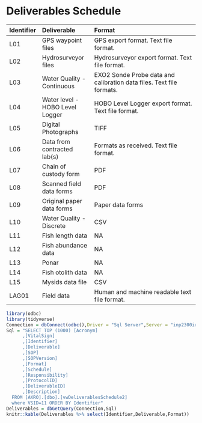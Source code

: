# Deliverables Schedule

|Identifier |Deliverable                     |Format                                                               |
|:----------|:-------------------------------|:--------------------------------------------------------------------|
|L01        |GPS waypoint files              |GPS export format. Text file format.                                 |
|L02        |Hydrosurveyor files             |Hydrosurveyor export format. Text file format.                       |
|L03        |Water Quality - Continuous      |EXO2 Sonde Probe data and calibration data files. Text file formats. |
|L04        |Water level - HOBO Level Logger |HOBO Level Logger export format. Text file format.                   |
|L05        |Digital Photographs             |TIFF                                                                 |
|L06        |Data from contracted lab(s)     |Formats as received.  Text file format.                              |
|L07        |Chain of custody form           |PDF                                                                  |
|L08        |Scanned field data forms        |PDF                                                                  |
|L09        |Original paper data forms       |Paper data forms                                                     |
|L10        |Water Quality - Discrete        |CSV                                                                  |
|L11        |Fish length data                |NA                                                                   |
|L12        |Fish abundance data             |NA                                                                   |
|L13        |Ponar                           |NA                                                                   |
|L14        |Fish otolith data               |NA                                                                   |
|L15        |Mysids data file                |CSV                                                                  |
|LAG01      |Field data                      |Human and machine readable text file format.                         |

```r
library(odbc)
library(tidyverse)
Connection = dbConnect(odbc(),Driver = "Sql Server",Server = "inp2300irmadb01\\ntwk", Database = "AKRO")
Sql = "SELECT TOP (1000) [Acronym]
      ,[VitalSign]
      ,[Identifier]
      ,[Deliverable]
      ,[SOP]
      ,[SOPVersion]
      ,[Format]
      ,[Schedule]
      ,[Responsibility]
      ,[ProtocolID]
      ,[DeliverableID]
      ,[Description]
  FROM [AKRO].[dbo].[vwDeliverablesSchedule2]
  where VSID=11 ORDER BY Identifier"
Deliverables = dbGetQuery(Connection,Sql)
knitr::kable(Deliverables %>% select(Identifier,Deliverable,Format))
```
